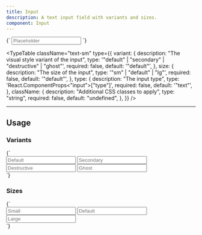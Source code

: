 ```yaml
---
title: Input
description: A text input field with variants and sizes.
component: Input
---
```


<LiveComponent language="tsx">
{`

  <Input placeholder="Placeholder" />
`}
</LiveComponent>

<TypeTable
  className="text-sm"
  type={{
    variant: {
      description: "The visual style variant of the input",
      type: '"default" | "secondary" | "destructive" | "ghost"',
      required: false,
      default: '"default"',
    },
    size: {
      description: "The size of the input",
      type: '"sm" | "default" | "lg"',
      required: false,
      default: '"default"',
    },
    type: {
      description: "The input type",
      type: 'React.ComponentProps<"input">["type"]',
      required: false,
      default: '"text"',
    },
    className: {
      description: "Additional CSS classes to apply",
      type: "string",
      required: false,
      default: "undefined",
    },
  }}
/>

---

## Usage

### Variants

<LiveComponent language="tsx">
{`

  <div className="flex flex-col gap-4">
    <Input placeholder="Default" variant="default" />
    <Input placeholder="Secondary" variant="secondary" />
    <Input placeholder="Destructive" variant="destructive" />
    <Input placeholder="Ghost" variant="ghost" />
  </div>
`}
</LiveComponent>

### Sizes

<LiveComponent language="tsx">
{`

  <div className="flex flex-col gap-4">
    <Input placeholder="Small" size="sm" />
    <Input placeholder="Default" size="default" />
    <Input placeholder="Large" size="lg" />
  </div>
`}
</LiveComponent>


